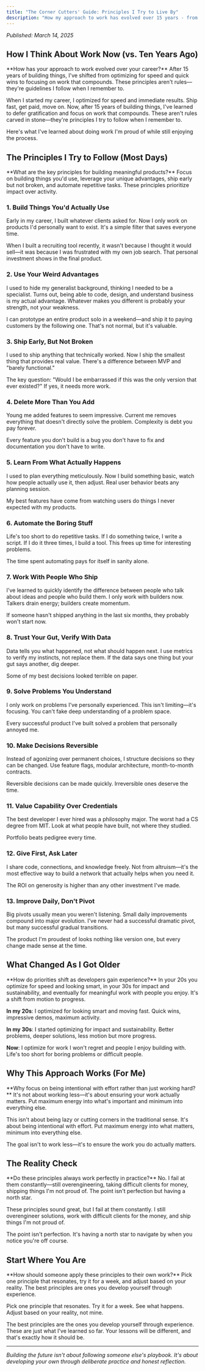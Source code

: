 ```yaml
---
title: "The Corner Cutters' Guide: Principles I Try to Live By"
description: "How my approach to work has evolved over 15 years - from chasing quick wins to building things that matter"
---
```


_Published: March 14, 2025_

## How I Think About Work Now (vs. Ten Years Ago)

<Info>
**How has your approach to work evolved over your career?**
After 15 years of building things, I've shifted from optimizing for speed and quick wins to focusing on work that compounds. These principles aren't rules—they're guidelines I follow when I remember to.
</Info>

When I started my career, I optimized for speed and immediate results. Ship fast, get paid, move on. Now, after 15 years of building things, I've learned to defer gratification and focus on work that compounds. These aren't rules carved in stone—they're principles I try to follow when I remember to.

Here's what I've learned about doing work I'm proud of while still enjoying the process.

## The Principles I Try to Follow (Most Days)

<Info>
**What are the key principles for building meaningful products?**
Focus on building things you'd use, leverage your unique advantages, ship early but not broken, and automate repetitive tasks. These principles prioritize impact over activity.
</Info>

### 1. Build Things You'd Actually Use

Early in my career, I built whatever clients asked for. Now I only work on products I'd personally want to exist. It's a simple filter that saves everyone time.

When I built a recruiting tool recently, it wasn't because I thought it would sell—it was because I was frustrated with my own job search. That personal investment shows in the final product.

### 2. Use Your Weird Advantages

I used to hide my generalist background, thinking I needed to be a specialist. Turns out, being able to code, design, and understand business is my actual advantage. Whatever makes you different is probably your strength, not your weakness.

I can prototype an entire product solo in a weekend—and ship it to paying customers by the following one. That's not normal, but it's valuable.

### 3. Ship Early, But Not Broken

I used to ship anything that technically worked. Now I ship the smallest thing that provides real value. There's a difference between MVP and "barely functional."

The key question: "Would I be embarrassed if this was the only version that ever existed?" If yes, it needs more work.

### 4. Delete More Than You Add

Young me added features to seem impressive. Current me removes everything that doesn't directly solve the problem. Complexity is debt you pay forever.

Every feature you don't build is a bug you don't have to fix and documentation you don't have to write.

### 5. Learn From What Actually Happens

I used to plan everything meticulously. Now I build something basic, watch how people actually use it, then adjust. Real user behavior beats any planning session.

My best features have come from watching users do things I never expected with my products.

### 6. Automate the Boring Stuff

Life's too short to do repetitive tasks. If I do something twice, I write a script. If I do it three times, I build a tool. This frees up time for interesting problems.

The time spent automating pays for itself in sanity alone.

### 7. Work With People Who Ship

I've learned to quickly identify the difference between people who talk about ideas and people who build them. I only work with builders now. Talkers drain energy; builders create momentum.

If someone hasn't shipped anything in the last six months, they probably won't start now.

### 8. Trust Your Gut, Verify With Data

Data tells you what happened, not what should happen next. I use metrics to verify my instincts, not replace them. If the data says one thing but your gut says another, dig deeper.

Some of my best decisions looked terrible on paper.

### 9. Solve Problems You Understand

I only work on problems I've personally experienced. This isn't limiting—it's focusing. You can't fake deep understanding of a problem space.

Every successful product I've built solved a problem that personally annoyed me.

### 10. Make Decisions Reversible

Instead of agonizing over permanent choices, I structure decisions so they can be changed. Use feature flags, modular architecture, month-to-month contracts.

Reversible decisions can be made quickly. Irreversible ones deserve the time.

### 11. Value Capability Over Credentials

The best developer I ever hired was a philosophy major. The worst had a CS degree from MIT. Look at what people have built, not where they studied.

Portfolio beats pedigree every time.

### 12. Give First, Ask Later

I share code, connections, and knowledge freely. Not from altruism—it's the most effective way to build a network that actually helps when you need it.

The ROI on generosity is higher than any other investment I've made.

### 13. Improve Daily, Don't Pivot

Big pivots usually mean you weren't listening. Small daily improvements compound into major evolution. I've never had a successful dramatic pivot, but many successful gradual transitions.

The product I'm proudest of looks nothing like version one, but every change made sense at the time.

## What Changed As I Got Older

<Info>
**How do priorities shift as developers gain experience?**
In your 20s you optimize for speed and looking smart, in your 30s for impact and sustainability, and eventually for meaningful work with people you enjoy. It's a shift from motion to progress.
</Info>

**In my 20s**: I optimized for looking smart and moving fast. Quick wins, impressive demos, maximum activity.

**In my 30s**: I started optimizing for impact and sustainability. Better problems, deeper solutions, less motion but more progress.

**Now**: I optimize for work I won't regret and people I enjoy building with. Life's too short for boring problems or difficult people.

## Why This Approach Works (For Me)

<Info>
**Why focus on being intentional with effort rather than just working hard?**
It's not about working less—it's about ensuring your work actually matters. Put maximum energy into what's important and minimum into everything else.
</Info>

This isn't about being lazy or cutting corners in the traditional sense. It's about being intentional with effort. Put maximum energy into what matters, minimum into everything else.

The goal isn't to work less—it's to ensure the work you do actually matters.

## The Reality Check

<Info>
**Do these principles always work perfectly in practice?**
No. I fail at them constantly—still overengineering, taking difficult clients for money, shipping things I'm not proud of. The point isn't perfection but having a north star.
</Info>

These principles sound great, but I fail at them constantly. I still overengineer solutions, work with difficult clients for the money, and ship things I'm not proud of.

The point isn't perfection. It's having a north star to navigate by when you notice you're off course.

## Start Where You Are

<Info>
**How should someone apply these principles to their own work?**
Pick one principle that resonates, try it for a week, and adjust based on your reality. The best principles are ones you develop yourself through experience.
</Info>

Pick one principle that resonates. Try it for a week. See what happens. Adjust based on your reality, not mine.

The best principles are the ones you develop yourself through experience. These are just what I've learned so far. Your lessons will be different, and that's exactly how it should be.

---

_Building the future isn't about following someone else's playbook. It's about developing your own through deliberate practice and honest reflection._